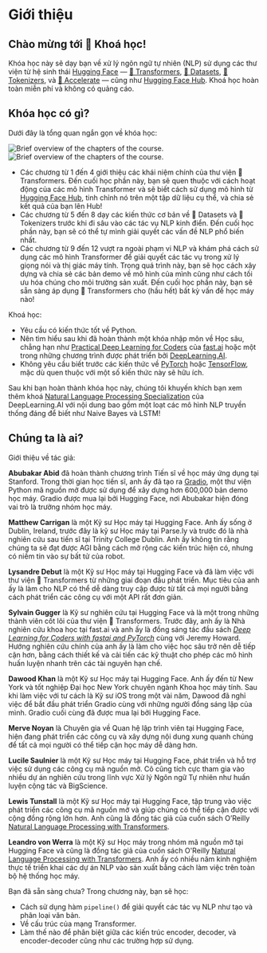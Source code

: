 # Giới thiệu

## Chào mừng tới 🤗 Khoá học!

<Youtube id="00GKzGyWFEs" />

Khóa học này sẽ dạy bạn về xử lý ngôn ngữ tự nhiên (NLP) sử dụng các thư viện từ hệ sinh thái [Hugging Face](https://huggingface.co/) — [🤗 Transformers](https://github.com/huggingface/transformers), [🤗 Datasets](https://github.com/huggingface/datasets), [🤗 Tokenizers](https://github.com/huggingface/tokenizers), và [🤗 Accelerate](https://github.com/huggingface/accelerate) — cũng như [Hugging Face Hub](https://huggingface.co/models). Khoá học hoàn toàn miễn phí và không có quảng cáo.

## Khóa học có gì?

Dưới đây là tổng quan ngắn gọn về khóa học:

<div class="flex justify-center">
<img class="block dark:hidden" src="https://huggingface.co/datasets/huggingface-course/documentation-images/resolve/main/en/chapter1/summary.svg" alt="Brief overview of the chapters of the course.">
<img class="hidden dark:block" src="https://huggingface.co/datasets/huggingface-course/documentation-images/resolve/main/en/chapter1/summary-dark.svg" alt="Brief overview of the chapters of the course.">
</div>

- Các chương từ 1 đến 4 giới thiệu các khái niệm chính của thư viện 🤗 Transformers. Đến cuối học phần này, bạn sẽ quen thuộc với cách hoạt động của các mô hình Transformer và sẽ biết cách sử dụng mô hình từ [Hugging Face Hub](https://huggingface.co/models), tinh chỉnh nó trên một tập dữ liệu cụ thể, và chia sẻ kết quả của bạn lên Hub!
- Các chương từ 5 đến 8 dạy các kiến thức cơ bản về 🤗 Datasets và 🤗 Tokenizers trước khi đi sâu vào các tác vụ NLP kinh điển. Đến cuối học phần này, bạn sẽ có thể tự mình giải quyết các vấn đề NLP phổ biến nhất.
- Các chương từ 9 đến 12 vượt ra ngoài phạm vi NLP và khám phá cách sử dụng các mô hình Transformer để giải quyết các tác vụ trong xử lý giọng nói và thị giác máy tính. Trong quá trình này, bạn sẽ học cách xây dựng và chia sẻ các bản demo về mô hình của mình cũng như cách tối ưu hóa chúng cho môi trường sản xuất. Đến cuối học phần này, bạn sẽ sẵn sàng áp dụng 🤗 Transformers cho (hầu hết) bất kỳ vấn đề học máy nào!

Khoá học:

* Yêu cầu có kiến thức tốt về Python.
* Nên tìm hiểu sau khi đã hoàn thành một khóa nhập môn về Học sâu, chẳng hạn như [Practical Deep Learning for Coders](https://course.fast.ai/) của [fast.ai](https://www.fast.ai/) hoặc một trong những chương trình được phát triển bởi [DeepLearning.AI](https://www.deeplearning.ai/).
* Không yêu cầu biết trước các kiến thức về [PyTorch](https://pytorch.org/) hoặc [TensorFlow](https://www.tensorflow.org/), mặc dù quen thuộc với một số kiến thức này sẽ hữu ích.

Sau khi bạn hoàn thành khóa học này, chúng tôi khuyến khích bạn xem thêm khoá [Natural Language Processing Specialization](https://www.coursera.org/specializations/natural-language-processing?utm_source=deeplearning-ai&utm_medium=institutions&utm_campaign=20211011-nlp-2-hugging_face-page-nlp-refresh) của DeepLearning.AI với nội dung bao gồm một loạt các mô hình NLP truyền thống đáng để biết như Naive Bayes và LSTM!

## Chúng ta là ai?

Giới thiệu về tác giả:

**Abubakar Abid** đã hoàn thành chương trình Tiến sĩ về học máy ứng dụng tại Stanford. Trong thời gian học tiến sĩ, anh ấy đã tạo ra [Gradio](https://github.com/gradio-app/gradio), một thư viện Python mã nguồn mở được sử dụng để xây dựng hơn 600,000 bản demo học máy. Gradio được mua lại bởi Hugging Face, nơi Abubakar hiện đóng vai trò là trưởng nhóm học máy.

**Matthew Carrigan** là một Kỹ sư Học máy tại Hugging Face. Anh ấy sống ở Dublin, Ireland, trước đây là kỹ sư Học máy tại Parse.ly và trước đó là nhà nghiên cứu sau tiến sĩ tại Trinity College Dublin. Anh ấy không tin rằng chúng ta sẽ đạt được AGI bằng cách mở rộng các kiến ​​trúc hiện có, nhưng có niềm tin vào sự bất tử của robot.

**Lysandre Debut** là một Kỹ sư Học máy tại Hugging Face và đã làm việc với thư viện 🤗 Transformers từ những giai đoạn đầu phát triển. Mục tiêu của anh ấy là làm cho NLP có thể dễ dàng truy cập được từ tất cả mọi người bằng cách phát triển các công cụ với một API rất đơn giản.

**Sylvain Gugger** là Kỹ sư nghiên cứu tại Hugging Face và là một trong những thành viên cốt lõi của thư viện 🤗 Transformers. Trước đây, anh ấy là Nhà nghiên cứu khoa học tại fast.ai và anh ấy là đồng sáng tác đầu sách _[Deep Learning for Coders with fastai and PyTorch](https://learning.oreilly.com/library/view/deep-learning-for/9781492045519/)_ cùng với Jeremy Howard. Hướng nghiên cứu chính của anh ấy là làm cho việc học sâu trở nên dễ tiếp cận hơn, bằng cách thiết kế và cải tiến các kỹ thuật cho phép các mô hình huấn luyện nhanh trên các tài nguyên hạn chế.

**Dawood Khan** là một Kỹ sư Học máy tại Hugging Face. Anh ấy đến từ New York và tốt nghiệp Đại học New York chuyên ngành Khoa học máy tính. Sau khi làm việc với tư cách là Kỹ sư iOS trong một vài năm, Dawood đã nghỉ việc để bắt đầu phát triển Gradio cùng với những người đồng sáng lập của mình. Gradio cuối cùng đã được mua lại bởi Hugging Face.

**Merve Noyan** là Chuyên gia về Quan hệ lập trình viên tại Hugging Face, hiện đang phát triển các công cụ và xây dựng nội dung xung quanh chúng để tất cả mọi người có thể tiếp cận học máy dễ dàng hơn.

**Lucile Saulnier** là một Kỹ sư Học máy tại Hugging Face, phát triển và hỗ trợ việc sử dụng các công cụ mã nguồn mở. Cô cũng tích cực tham gia vào nhiều dự án nghiên cứu trong lĩnh vực Xử lý Ngôn ngữ Tự nhiên như huấn luyện cộng tác và BigScience.

**Lewis Tunstall** là một Kỹ sư Học máy tại Hugging Face, tập trung vào việc phát triển các công cụ mã nguồn mở và giúp chúng có thể tiếp cận được với cộng đồng rộng lớn hơn. Anh cũng là đồng tác giả của cuốn sách O’Reilly [Natural Language Processing with Transformers](https://www.oreilly.com/library/view/natural-language-processing/9781098103231/).

**Leandro von Werra** là một Kỹ sư Học máy trong nhóm mã nguồn mở tại Hugging Face và cũng là đồng tác giả của cuốn sách O'Reilly [Natural Language Processing with Transformers](https://www.oreilly.com/library/view/natural-language-processing/9781098103231/). Anh ấy có nhiều năm kinh nghiệm thực tế triển khai các dự án NLP vào sản xuất bằng cách làm việc trên toàn bộ hệ thống học máy.

Bạn đã sẵn sàng chưa? Trong chương này, bạn sẽ học:
* Cách sử dụng hàm `pipeline()` để giải quyết các tác vụ NLP như tạo và phân loại văn bản.
* Về cấu trúc của mạng Transformer.
* Làm thế nào để phân biệt giữa các kiến trúc encoder, decoder, và encoder-decoder cũng như các trường hợp sử dụng.
